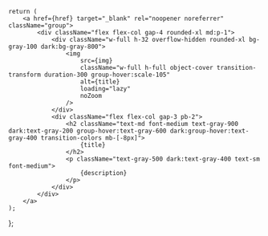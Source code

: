     return (
        <a href={href} target="_blank" rel="noopener noreferrer" className="group">
            <div className="flex flex-col gap-4 rounded-xl md:p-1">
                <div className="w-full h-32 overflow-hidden rounded-xl bg-gray-100 dark:bg-gray-800">
                    <img
                        src={img}
                        className="w-full h-full object-cover transition-transform duration-300 group-hover:scale-105"
                        alt={title}
                        loading="lazy"
                        noZoom
                    />
                </div>
                <div className="flex flex-col gap-3 pb-2">
                    <h2 className="text-md font-medium text-gray-900 dark:text-gray-200 group-hover:text-gray-600 dark:group-hover:text-gray-400 transition-colors mb-[-8px]">
                        {title}
                    </h2>
                    <p className="text-gray-500 dark:text-gray-400 text-sm font-medium">
                        {description}
                    </p>
                </div>
            </div>
        </a>
    );
};